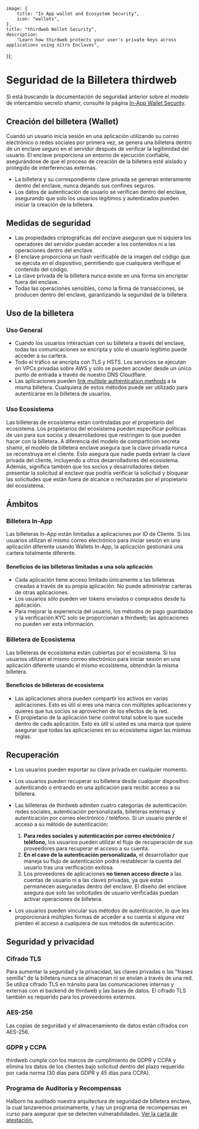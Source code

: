 
	image: {
		title: "In App wallet and Ecosystem Security",
		icon: "wallets",
	},
	title: "thirdweb Wallet Security",
	description:
		"Learn how thirdweb protects your user's private keys across applications using nitro Enclaves",
});

# Seguridad de la Billetera thirdweb

Si está buscando la documentación de seguridad anterior sobre el modelo de intercambio secreto shamir, consulte la página [In-App Wallet Security](/connect/wallet/security/legacy).

## Creación del billetera (Wallet)

Cuando un usuario inicia sesión en una aplicación utilizando su correo electrónico o redes sociales por primera vez, se genera una billetera dentro de un enclave seguro en el servidor después de verificar la legitimidad del usuario. El enclave proporciona un entorno de ejecución confiable, asegurándose de que el proceso de creación de la billetera esté aislado y protegido de interferencias externas.

- La billetera y su correspondiente clave privada se generan enteramente dentro del enclave, nunca dejando sus confines seguros.
- Los datos de autenticación de usuario se verifican dentro del enclave, asegurando que solo los usuarios legítimos y autenticados pueden iniciar la creación de la billetera.

<DocImage src={EnclaveWalletCreation} className="max-w-96" />

## Medidas de seguridad

- Las propiedades criptográficas del enclave aseguran que ni siquiera los operadores del servidor puedan acceder a los contenidos ni a las operaciones dentro del enclave.
- El enclave proporciona un hash verificable de la imagen del código que se ejecuta en el dispositivo, permitiendo que cualquiera verifique el contenido del código.
- La clave privada de la billetera nunca existe en una forma sin encriptar fuera del enclave.
- Todas las operaciones sensibles, como la firma de transacciones, se producen dentro del enclave, garantizando la seguridad de la billetera.

## Uso de la billetera

### Uso General

- Cuando los usuarios interactúan con su billetera a través del enclave, todas las comunicaciones se encripta y sólo el usuario legítimo puede acceder a su cartera.
- Todo el tráfico se encripta con TLS y HSTS. Los servicios se ejecutan en VPCs privadas sobre AWS y sólo se pueden acceder desde un único punto de entrada a través de nuestro DNS Cloudflare.
- Las aplicaciones pueden [link multiple authentication methods](/connect/in-app-wallet/guides/link-multiple-profiles) a la misma billetera. Cualquiera de estos métodos puede ser utilizado para autenticarse en la billetera de usuarios.

### Uso Ecosistema

Las billeteras de ecosistema están controladas por el propietario del ecosistema. Los propietarios del ecosistema pueden especificar políticas de uso para sus socios y desarrolladores que restringen lo que pueden hacer con la billetera. A diferencia del modelo de compartición secreta shamir, el modelo de billetera enclave asegura que la clave privada nunca se reconstruya en el cliente. Esto asegura que nadie pueda extraer la clave privada del cliente, incluyendo a otros desarrolladores del ecosistema. Además, significa también que los socios y desarrolladores deben presentar la solicitud al enclave que podría verificar la solicitud y bloquear las solicitudes que están fuera de alcance o rechazadas por el propietario del ecosistema.  

## Ámbitos

### Billetera In-App

Las billeteras In-App están limitadas a aplicaciones por ID de Cliente. Si los usuarios utilizan el mismo correo electrónico para iniciar sesión en una aplicación diferente usando Wallets In-App, la aplicación gestionará una cartera totalmente diferente.

#### Beneficios de las billeteras limitadas a una sola aplicación

- Cada aplicación tiene acceso limitado únicamente a las billeteras creadas a través de su propia aplicación. No puede administrar carteras de otras aplicaciones.
- Los usuarios sólo pueden ver tokens enviados o comprados desde tu aplicación.
- Para mejorar la experiencia del usuario, los métodos de pago guardados y la verificación KYC solo se proporcionan a thirdweb; las aplicaciones no pueden ver esta información.

<DocImage src={AppScoped} />

### Billetera de Ecosistema

Las billeteras de ecosistema están cubiertas por el ecosistema. Si los usuarios utilizan el mismo correo electrónico para iniciar sesión en una aplicación diferente usando el mismo ecosistema, obtendrán la misma billetera.

#### Beneficios de billeteras de ecosistema

- Las aplicaciones ahora pueden compartir los activos en varias aplicaciones. Esto es útil si eres una marca con múltiples aplicaciones y quieres que tus socios se aprovechen de los efectos de la red.
- El propietario de la aplicación tiene control total sobre lo que sucede dentro de cada aplicación. Esto es útil si usted es una marca que quiere asegurar que todas las aplicaciones en su ecosistema sigan las mismas reglas.

<DocImage src={EcosystemScoped} />

## Recuperación

- Los usuarios pueden exportar su clave privada en cualquier momento.

- Los usuarios pueden recuperar su billetera desde cualquier dispositivo autenticando o entrando en una aplicación para recibir acceso a su billetera.

- Las billeteras de thirdweb admiten cuatro categorías de autenticación: redes sociales, autenticación personalizada, billeteras externas y autenticación por correo electrónico / teléfono. Si un usuario pierde el acceso a su método de autenticación:

  1. **Para redes sociales y autenticación por correo electrónico / teléfono,** los usuarios pueden utilizar el flujo de recuperación de sus proveedores para recuperar el acceso a su cuenta.
  2. **En el caso de la autenticación personalizada,** el desarrollador que maneja su flujo de autenticación podrá restablecer la cuenta del usuario tras una verificación exitosa.
  3. Los proveedores de aplicaciones **no tienen acceso directo** a las cuentas de usuario ni a las claves privadas, ya que estas permanecen aseguradas dentro del enclave. El diseño del enclave asegura que solo las solicitudes de usuario verificadas puedan activar operaciones de billetera.

- Los usuarios pueden vincular sus métodos de autenticación, lo que les proporcionará múltiples formas de acceder a su cuenta si alguna vez pierden el acceso a cualquiera de sus métodos de autenticación.

## Seguridad y privacidad

### Cifrado TLS

Para aumentar la seguridad y la privacidad, las claves privadas o las "frases semilla" de la billetera nunca se almacenan ni se envían a través de una red. Se utiliza cifrado TLS en tránsito para las comunicaciones internas y externas con el backend de thirdweb y las bases de datos. El cifrado TLS también es requerido para los proveedores externos.

### AES-256

Las copias de seguridad y el almacenamiento de datos están cifrados con AES-256.

### GDPR y CCPA

thirdweb cumple con los marcos de cumplimiento de GDPR y CCPA y elimina los datos de los clientes bajo solicitud dentro del plazo requerido por cada norma (30 días para GDPR y 45 días para CCPA).

### Programa de Auditoría y Recompensas

Halborn ha auditado nuestra arquitectura de seguridad de billetera enclave, la cual lanzaremos próximamente, y hay un programa de recompensas en curso para asegurar que se detecten vulnerabilidades. [Ver la carta de atestación.](/pdfs/thirdweb_code_security_audit.pdf)
